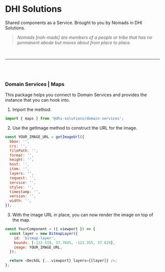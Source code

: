 
<Meta title="Connectors/Domain Services/Methods/Maps" />

# DHI Solutions

Shared components as a Service. Brought to you by Nomads in DHI Solutions.

> _Nomads [noh-mads] are members of a people or tribe that has no permanent abode but moves about from place to place._

<br />

---

<br />
<br />

### Domain Services | Maps

This package helps you connect to Domain Services and provides the instance that you can hook into.

1. Import the method:

```javascript
import { maps } from '@dhi-solutions/domain-services';
```

2. Use the getImage method to construct the URL for the image.

```javascript
const YOUR_IMAGE_URL = getImageUrl({
  bbox: '',
  crs: '',
  filePath: '',
  format: '',
  height: '',
  host: '',
  item: '',
  layers: '',
  request: '',
  service: '',
  styles: '',
  timestamp: '',
  version: '',
  width: '',
});
```

3. With the image URL in place, you can now render the image on top of the map.

```javascript
const YourComponent = ({ viewport }) => {
  const layer = new BitmapLayer({
    id: 'bitmap-layer',
    bounds: [-122.519, 37.7045, -122.355, 37.829],
    image: YOUR_IMAGE_URL,
  });

  return <DeckGL {...viewport} layers={[layer]} />;
};
```

